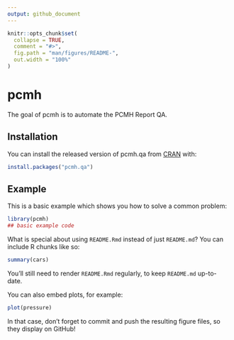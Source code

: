 ```yaml
---
output: github_document
---
```


<!-- README.md is generated from README.Rmd. Please edit that file -->

```r
knitr::opts_chunk$set(
  collapse = TRUE,
  comment = "#>",
  fig.path = "man/figures/README-",
  out.width = "100%"
)
```

# pcmh

<!-- badges: start -->
<!-- badges: end -->

The goal of pcmh is to automate the PCMH Report QA.

## Installation

You can install the released version of pcmh.qa from [CRAN](https://CRAN.R-project.org) with:

``` r
install.packages("pcmh.qa")
```

## Example

This is a basic example which shows you how to solve a common problem:

```r
library(pcmh)
## basic example code
```

What is special about using `README.Rmd` instead of just `README.md`? You can include R chunks like so:

```r
summary(cars)
```

You'll still need to render `README.Rmd` regularly, to keep `README.md` up-to-date.

You can also embed plots, for example:

```r
plot(pressure)
```

In that case, don't forget to commit and push the resulting figure files, so they display on GitHub!
